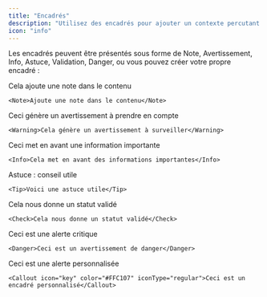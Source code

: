 ```yaml
---
title: "Encadrés"
description: "Utilisez des encadrés pour ajouter un contexte percutant à votre contenu"
icon: "info"
---
```


Les encadrés peuvent être présentés sous forme de Note, Avertissement, Info, Astuce, Validation, Danger, ou vous pouvez créer votre propre encadré :

<Note>Cela ajoute une note dans le contenu</Note>

```mdx
<Note>Ajoute une note dans le contenu</Note>
```

<Warning>Ceci génère un avertissement à prendre en compte</Warning>

```mdx
<Warning>Cela génère un avertissement à surveiller</Warning>
```

<Info>Ceci met en avant une information importante</Info>

```mdx
<Info>Cela met en avant des informations importantes</Info>
```

<Tip>Astuce : conseil utile</Tip>

```mdx
<Tip>Voici une astuce utile</Tip>
```

<Check>Cela nous donne un statut validé</Check>

```mdx
<Check>Cela nous donne un statut validé</Check>
```

<Danger>Ceci est une alerte critique</Danger>

```mdx
<Danger>Ceci est un avertissement de danger</Danger>
```

<Callout icon="key" color="#FFC107" iconType="regular"> Ceci est une alerte personnalisée</Callout>

```mdx renvoi à la ligne
<Callout icon="key" color="#FFC107" iconType="regular">Ceci est un encadré personnalisé</Callout>
```